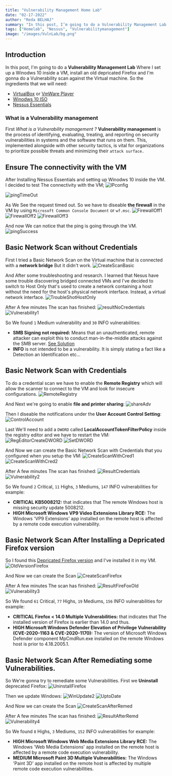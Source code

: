 ```yaml
---
title: "Vulnerability Management Home Lab"
date: "02-17-2022"
author: "Reda BELHAJ"
summary: "In this post, I’m going to do a Vulnerability Management Lab Where I set up a Winodws 10 inside a VM, install an old depricated Firefox and I’m gonna do a Vulnerability scan against the Virtual machine."
tags: ["Homelab", "Nessus", "Vulnerabilitymanagement"]
image: "/images/VulnLab/bg.png"
---
```


## Introduction
In this post, I'm going to do a **Vulnerability Management Lab** Where I set up a Winodws 10 inside a VM, install an old depricated Firefox and I'm gonna do a Vulnerability scan against the Virtual machine. So the ingredients that we will need:

- [VirtualBox](https://www.virtualbox.org/wiki/Downloads) or [VmWare Player](https://customerconnect.vmware.com/en/downloads/info/slug/desktop_end_user_computing/vmware_workstation_player/16_0)
- [Winodws 10 ISO](https://vercel.com/home)
- [Nessus Essentials](https://www.tenable.com/products/nessus/nessus-essentials)

### What is a Vulnerability management
First *What is a Vulnerability management ?* **Vulnerability management** is the process of identifying, evaluating, treating, and reporting on security vulnerabilities in systems and the software that runs on them. This, implemented alongside with other security tactics, is vital for organizations to prioritize possible threats and minimizing their `attack surface.`

## Ensure The connectivity with the VM
After Installing Nessus Essentials and setting up Winodws 10 inside the VM. I decided to test The connectivity with the VM;
![IPconfig](/images/VulnLab/ipconfig.JPG)

![pingTimeOut](/images/VulnLab/pingTimeOut.JPG)

As We See the request timed out. So we have to diseable **the firewall** in the VM by using `Microsoft Common Console Document` or `wf.msc`.
![FirewallOff1](/images/VulnLab/FirewallOff1.JPG)
![FirewallOff2](/images/VulnLab/FirewallOff2.JPG)
![FirewallOff3](/images/VulnLab/FirewallOff3.JPG)

And now We can notice that the ping is going through the VM.
![pingSuccess](/images/VulnLab/pingSuccess.JPG)

## Basic Network Scan without Credentials
First I tried a Basic Network Scan on the Virtual machine that is connected with a **network bridge** But it didn't work.
![CreateScanBasic](/images/VulnLab/CreateScanBasic.JPG)

And After some troubleshooting and research. I learned that Nesus have some trouble discovering bridged connected VMs and I've decided to switch to Host Only that's used to create a network containing a host without the need for the host's physical network interface. Instead, a virtual network interface.
![TroubleShotHostOnly](/images/VulnLab/TroubleShotHostOnly.JPG)

After A few minutes The scan has finished:
![resultNoCredentials](/images/VulnLab/resultNoCredentials.JPG)
![Vulnerability1](/images/VulnLab/Vulnerability1.JPG)

So We found `1` Medium vulnerability and `30` INFO vulnerabilities:

- **SMB Signing not required:** Means that an unauthenticated, remote attacker can exploit this to conduct man-in-the-middle attacks against the SMB server. [See Solution](https://www.tenable.com/plugins/nessus/57608)
- **INFO** is not intended to be a vulnerability. It is simply stating a fact like a Detection an Identification etc...

## Basic Network Scan with Credentials
To do a credential scan we have to enable the **Remote Registry** which will allow the scanner to connect to the VM and look for insecure configurations.
![RemoteRegistry](/images/VulnLab/RemoteRegistry.JPG)

And Next we're going to enable **file and printer sharing**:
![shareAdv](/images/VulnLab/shareAdv.JPG)

Then I diseable the notifications under the **User Account Control Setting**:
![ControlAccount](/images/VulnLab/ControlAccount.JPG)

Last We'll need to add a `DWORD` called **LocalAccountTokenFilterPolicy** inside the registry editor and we have to restart the VM:
![RegEditorCreateDWORD](/images/VulnLab/RegEditorCreateDWORD.JPG)
![SetDWORD](/images/VulnLab/SetDWORD.JPG)

And Now we can create the Basic Network Scan with Credentials that you configured when you setup the VM:
![CreateScanWithCred1](/images/VulnLab/CreateScanWithCred1.JPG)
![CreateScanWithCred2](/images/VulnLab/CreateScanWithCred2.JPG)

After A few minutes The scan has finished:
![ResultCredentials](/images/VulnLab/ResultCredentials.JPG)
![Vulnerability2](/images/VulnLab/Vulnerability2.JPG)

So We found `2` Critical, `11` Highs, `3` Mediums, `147` INFO vulnerabilities for example:

- **CRITICAL KB5008212:** that indicates that The remote Windows host is missing security update 5008212.
- **HIGH Microsoft Windows VP9 Video Extensions Library RCE:** The Windows 'VP9 Extensions' app installed on the remote host is affected by a remote code execution vulnerability.

## Basic Network Scan After Installing a Depricated Firefox version
So I found this [Depricated Firefox version](https://ftp.mozilla.org/pub/firefox/releases/3.6.12/win32/en-US/) and I've installed it in my VM.
![OldVersionFirefox](/images/VulnLab/OldVersionFirefox.JPG)

And Now we can create the Scan
![CreateScanFirefox](/images/VulnLab/CreateScanFirefox.JPG)

After A few minutes The scan has finished:
![ResultFireFoxOld](/images/VulnLab/ResultFireFoxOld.JPG)
![Vulnerability3](/images/VulnLab/Vulnerability3.JPG)

So We found `61` Critical, `77` Highs, `19` Mediums, `156` INFO vulnerabilities for example:

- **CRITICAL Firefox < 14.0 Multiple Vulnerabilities:** that indicates that The installed version of Firefox is earlier than 14.0 and thus.
- **HIGH Microsoft Windows Defender Elevation of Privilege Vulnerability (CVE-2020-1163 & CVE-2020-1170):** The version of Microsoft Windows Defender component MpCmdRun.exe installed on the remote Windows host is prior to 4.18.2005.1.

## Basic Network Scan After Remediating some Vulnerabilities.
So We're gonna try to remediate some Vulnerabilities. First we **Uninstall** deprecated Firefox:
![UninstallFirefox](/images/VulnLab/UninstallFirefox.JPG)

Then we update Windows:
![WinUpdate2](/images/VulnLab/WinUpdate2.JPG)
![UptoDate](/images/VulnLab/UptoDate.JPG)

And Now we can create the Scan
![CreateScanAfterRemed](/images/VulnLab/CreateScanAfterRemed.JPG)

After A few minutes The scan has finished:
![ResultAfterRemd](/images/VulnLab/ResultAfterRemd.JPG)
![Vulnerability4](/images/VulnLab/Vulnerability4.JPG)

So We found `8` Highs, `3` Mediums, `152` INFO vulnerabilities for example:

- **HIGH Microsoft Windows Web Media Extensions Library RCE:** The Windows 'Web Media Extensions' app installed on the remote host is affected by a remote code execution vulnerability.
- **MEDIUM Microsoft Paint 3D Multiple Vulnerabilities:** The Windows 'Paint 3D' app installed on the remote host is affected by multiple remote code execution vulnerabilities.
